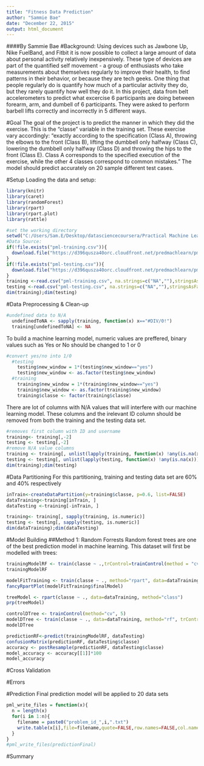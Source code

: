 ```yaml
---
title: "Fitness Data Prediction"
author: "Sammie Bae"
date: "December 22, 2015"
output: html_document
---
```


####By Sammie Bae
#Background:
Using devices such as Jawbone Up, Nike FuelBand, and Fitbit it is now possible to collect a large amount of data about personal activity relatively inexpensively. These type of devices are part of the quantified self movement - a group of enthusiasts who take measurements about themselves regularly to improve their health, to find patterns in their behavior, or because they are tech geeks. One thing that people regularly do is quantify how much of a particular activity they do, but they rarely quantify how well they do it. In this project, data from belt accelerometers to predict what excercise 6 participants are doing between forearm, arm, and dumbell of 6 participants. They were asked to perform barbell lifts correctly and incorrectly in 5 different ways. 

#Goal
The goal of the project is to predict the manner in which they did the exercise. This is the "classe" variable in the training set. These exercise vary accordingly:  "exactly according to the specification (Class A), throwing the elbows to the front (Class B), lifting the dumbbell only halfway (Class C), lowering the dumbbell only halfway (Class D) and throwing the hips to the front (Class E). Class A corresponds to the specified execution of the exercise, while the other 4 classes correspond to common mistakes." The model should predict accurately on 20 sample different test cases.

#Setup
Loading the data and setup:
```r
library(knitr)
library(caret)
library(randomForest)
library(rpart)
library(rpart.plot)
library(rattle)

#set the working directory
setwd("C:/Users/Sam.E/Desktop/datasciencecoursera/Practical Machine Learning/Course Write-up")
#Data Source:
if(!file.exists("pml-training.csv")){
  download.file("https://d396qusza40orc.cloudfront.net/predmachlearn/pml-training.csv", destfile = "pml-training.csv")
}
if(!file.exists("pml-testing.csv")){
  download.file("https://d396qusza40orc.cloudfront.net/predmachlearn/pml-testing.csv", destfile = "pml-testing.csv")
}
training <-read.csv("pml-training.csv", na.strings=c("NA",""),stringsAsFactors = FALSE)
testing <-read.csv("pml-testing.csv", na.strings=c("NA",""),stringsAsFactors = FALSE)
dim(training);dim(testing)
```

#Data Preprocessing & Clean-up
```r
#undefined data to N/A
  undefinedToNA <- sapply(training, function(x) x=="#DIV/0!")
  training[undefinedToNA] <- NA
```  

To build a machine learning model, numeric values are preffered,
binary values such as Yes or No should be changed to 1 or 0
```r
#convert yes/no into 1/0
  #testing
    testing$new_window = 1*(testing$new_window=="yes")
    testing$new_window <- as.factor(testing$new_window)
  #training
    training$new_window = 1*(training$new_window=="yes")
    training$new_window <- as.factor(training$new_window)
    training$classe <- factor(training$classe)
```

There are lot of columns with N/A values that will interfere with our machine learning model.
These columns and the irelevant ID column should be removed from both the training and the testing data set.
```r
#removes first column with ID and username
training<- training[,-2]
testing <- testing[,-2]
#remove N/A value columns
training <- training[, unlist(lapply(training, function(x) !any(is.na(x))))]
testing <- testing[, unlist(lapply(testing, function(x) !any(is.na(x))))]
dim(training);dim(testing)
```

#Data Partitioning
For this partitioning, training and testing data set are 60% and 40% respectively
```r
inTrain<-createDataPartition(y=training$classe, p=0.6, list=FALSE)
dataTraining<-training[inTrain, ]
dataTesting <-training[-inTrain, ]
```

```r
training<- training[, sapply(training, is.numeric)]
testing <- testing[, sapply(testing, is.numeric)]
dim(dataTraining);dim(dataTesting)
```

#Model Building
##Method 1: Random Forrests
Random forest trees are one of the best prediction model in machine learning. This dataset will first be modelled with trees:
```r
trainingModelRF <- train(classe ~ .,trControl=trainControl(method = "cv", number = 4),data=dataTraining, method="rf")
trainingModelRF

```


```r
modelFitTraining <- train(classe ~ ., method="rpart", data=dataTraining)
fancyRpartPlot(modelFitTraining$finalModel)
```


```r
treeModel <- rpart(classe ~ ., data=dataTraining, method="class")
prp(treeModel)
```

```r
controlDTree <- trainControl(method="cv", 5)
modelDTree <- train(classe ~ ., data=dataTraining, method="rf", trControl=controlDTree, ntree=150)
modelDTree
```

```r
predictionRF<-predict(trainingModelRF, dataTesting)
confusionMatrix(predictionRF, dataTesting$classe)
accuracy <- postResample(predictionRF, dataTesting$classe)
model_accuracy <- accuracy[[1]]*100
model_accuracy
```
#Cross Validation

#Errors

#Prediction
Final prediction model will be applied to 20 data sets
```r
pml_write_files = function(x){
  n = length(x)
  for(i in 1:n){
    filename = paste0("problem_id_",i,".txt")
    write.table(x[i],file=filename,quote=FALSE,row.names=FALSE,col.names=FALSE)
  }
}
#pml_write_files(predictionFinal)
```
#Summary